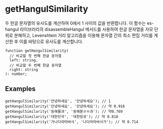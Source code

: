 
# getHangulSimilarity

두 한글 문자열의 유사도를 계산하여 0에서 1 사이의 값을 반환합니다. 이 함수는 es-hangul 라이브러리의 disassembleHangul 메서드를 사용하여 한글 문자열을 자모 단위로 분해하고, Levenshtein 거리 알고리즘을 이용해 문자열 간의 최소 편집 거리를 계산한 후 이를 바탕으로 유사도를 계산합니다.

```tsx
function getHangulSimilarity(
  // 비교할 첫 번째 한글 문자열
  left: string,
  // 비교할 두 번째 한글 문자열
  right: string
): number;
```

## Examples

```tsx
getHangulSimilarity('안녕하세요', '안녕하세요'); // 1
getHangulSimilarity('안녕하세요', '안녕하새요'); // 약 0.916
getHangulSimilarity('동해물과', '동해붇ㄹㅁ과'); // 약0.769
getHangulSimilarity('대한민국', '대한밍굮'); // 약 0.818
getHangulSimilarity('가나다라마바사', '나다라마바사가'); // 약 0.714
```

<GetHangulSimilarityDemo />
